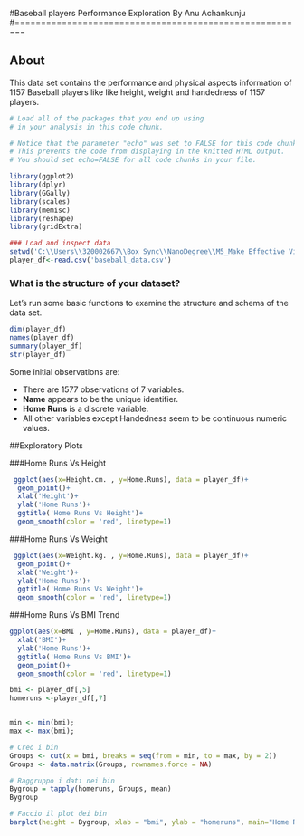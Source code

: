 #Baseball players Performance Exploration By Anu Achankunju
#========================================================

## About
This data set contains the  performance and physical aspects information of 1157 Baseball players like like height, weight and handedness of 1157 players. 

```r
# Load all of the packages that you end up using
# in your analysis in this code chunk.

# Notice that the parameter "echo" was set to FALSE for this code chunk.
# This prevents the code from displaying in the knitted HTML output.
# You should set echo=FALSE for all code chunks in your file.

library(ggplot2)
library(dplyr)
library(GGally)
library(scales)
library(memisc)
library(reshape)
library(gridExtra)
```



```r
### Load and inspect data
setwd('C:\\Users\\320002667\\Box Sync\\NanoDegree\\M5_Make Effective Visualization\\MyProject\\data')
player_df<-read.csv('baseball_data.csv')
```

### What is the structure of your dataset?
Let's run some basic functions to examine the structure and schema of the data set.

```r
dim(player_df)
names(player_df)
summary(player_df)
str(player_df)
```
 

Some initial observations are:

* There are 1577 observations of 7  variables.
* **Name** appears to be the unique identifier.
* **Home Runs** is a discrete variable. 
* All other variables except Handedness seem to be continuous numeric values.


##Exploratory Plots

###Home Runs Vs Height
```r
 ggplot(aes(x=Height.cm. , y=Home.Runs), data = player_df)+
  geom_point()+
  xlab('Height')+
  ylab('Home Runs')+
  ggtitle('Home Runs Vs Height')+
  geom_smooth(color = 'red', linetype=1)
```

###Home Runs Vs Weight
```r

 ggplot(aes(x=Weight.kg. , y=Home.Runs), data = player_df)+
  geom_point()+
  xlab('Weight')+
  ylab('Home Runs')+
  ggtitle('Home Runs Vs Weight')+
  geom_smooth(color = 'red', linetype=1)


```

###Home Runs Vs BMI Trend
```r
ggplot(aes(x=BMI , y=Home.Runs), data = player_df)+
  xlab('BMI')+
  ylab('Home Runs')+
  ggtitle('Home Runs Vs BMI')+
  geom_point()+
  geom_smooth(color = 'red', linetype=1)

bmi <- player_df[,5]
homeruns <-player_df[,7]


min <- min(bmi);
max <- max(bmi);

# Creo i bin
Groups <- cut(x = bmi, breaks = seq(from = min, to = max, by = 2))
Groups <- data.matrix(Groups, rownames.force = NA)

# Raggruppo i dati nei bin
Bygroup = tapply(homeruns, Groups, mean)
Bygroup

# Faccio il plot dei bin
barplot(height = Bygroup, xlab = "bmi", ylab = "homeruns", main="Home Runs Vs Binned BMI")


```
```r

```

```r

```
